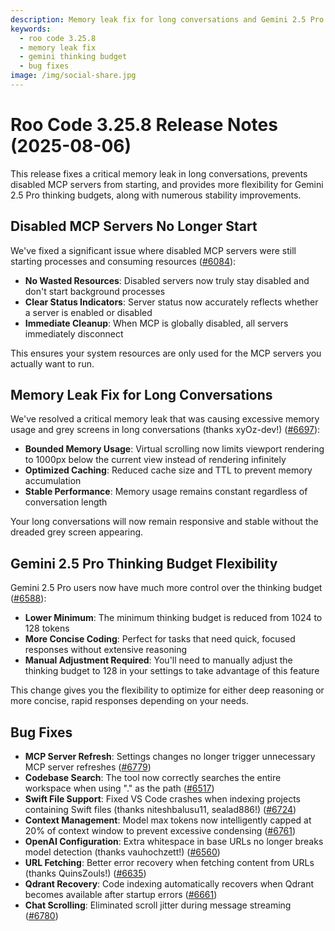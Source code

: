 ```yaml
---
description: Memory leak fix for long conversations and Gemini 2.5 Pro thinking budget flexibility, plus multiple stability improvements.
keywords:
  - roo code 3.25.8
  - memory leak fix
  - gemini thinking budget
  - bug fixes
image: /img/social-share.jpg
---
```


# Roo Code 3.25.8 Release Notes (2025-08-06)

This release fixes a critical memory leak in long conversations, prevents disabled MCP servers from starting, and provides more flexibility for Gemini 2.5 Pro thinking budgets, along with numerous stability improvements.

## Disabled MCP Servers No Longer Start

We've fixed a significant issue where disabled MCP servers were still starting processes and consuming resources ([#6084](https://github.com/RooCodeInc/Roo-Code/pull/6084)):

- **No Wasted Resources**: Disabled servers now truly stay disabled and don't start background processes
- **Clear Status Indicators**: Server status now accurately reflects whether a server is enabled or disabled
- **Immediate Cleanup**: When MCP is globally disabled, all servers immediately disconnect

This ensures your system resources are only used for the MCP servers you actually want to run.

## Memory Leak Fix for Long Conversations

We've resolved a critical memory leak that was causing excessive memory usage and grey screens in long conversations (thanks xyOz-dev!) ([#6697](https://github.com/RooCodeInc/Roo-Code/pull/6697)):

- **Bounded Memory Usage**: Virtual scrolling now limits viewport rendering to 1000px below the current view instead of rendering infinitely
- **Optimized Caching**: Reduced cache size and TTL to prevent memory accumulation
- **Stable Performance**: Memory usage remains constant regardless of conversation length

Your long conversations will now remain responsive and stable without the dreaded grey screen appearing.

## Gemini 2.5 Pro Thinking Budget Flexibility

Gemini 2.5 Pro users now have much more control over the thinking budget ([#6588](https://github.com/RooCodeInc/Roo-Code/pull/6588)):

- **Lower Minimum**: The minimum thinking budget is reduced from 1024 to 128 tokens
- **More Concise Coding**: Perfect for tasks that need quick, focused responses without extensive reasoning
- **Manual Adjustment Required**: You'll need to manually adjust the thinking budget to 128 in your settings to take advantage of this feature

This change gives you the flexibility to optimize for either deep reasoning or more concise, rapid responses depending on your needs.

## Bug Fixes

* **MCP Server Refresh**: Settings changes no longer trigger unnecessary MCP server refreshes ([#6779](https://github.com/RooCodeInc/Roo-Code/pull/6779))
* **Codebase Search**: The tool now correctly searches the entire workspace when using "." as the path ([#6517](https://github.com/RooCodeInc/Roo-Code/pull/6517))
* **Swift File Support**: Fixed VS Code crashes when indexing projects containing Swift files (thanks niteshbalusu11, sealad886!) ([#6724](https://github.com/RooCodeInc/Roo-Code/pull/6724))
* **Context Management**: Model max tokens now intelligently capped at 20% of context window to prevent excessive condensing ([#6761](https://github.com/RooCodeInc/Roo-Code/pull/6761))
* **OpenAI Configuration**: Extra whitespace in base URLs no longer breaks model detection (thanks vauhochzett!) ([#6560](https://github.com/RooCodeInc/Roo-Code/pull/6560))
* **URL Fetching**: Better error recovery when fetching content from URLs (thanks QuinsZouls!) ([#6635](https://github.com/RooCodeInc/Roo-Code/pull/6635))
* **Qdrant Recovery**: Code indexing automatically recovers when Qdrant becomes available after startup errors ([#6661](https://github.com/RooCodeInc/Roo-Code/pull/6661))
* **Chat Scrolling**: Eliminated scroll jitter during message streaming ([#6780](https://github.com/RooCodeInc/Roo-Code/pull/6780))